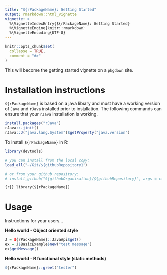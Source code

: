 ```yaml
---
title: "${rPackageName}: Getting Started"
output: rmarkdown::html_vignette
vignette: >
  %\VignetteIndexEntry{${rPackageName}: Getting Started}
  %\VignetteEngine{knitr::rmarkdown}
  %\VignetteEncoding{UTF-8}
---
```


```r
knitr::opts_chunk$set(
  collapse = TRUE,
  comment = "#>"
)
```

This will become the getting started vignette on a `pkgdown` site.

# Installation instructions

`${rPackageName}` is based on a java library and must have a working version 
of `Java` and `rJava` installed prior to installation. The following commands 
can ensure that your `rJava` installation is working.

```R
install.packages("rJava")
rJava::.jinit()
rJava::J("java.lang.System")$getProperty("java.version")
```
To install `${rPackageName}` in R:

```R
library(devtools)

# you can install from the local copy:
load_all("~/Git/${githubRepository}")

# or from your github repository:
# install_github("${githubOrganisation}/${githubRepository}", args = c("--no-multiarch"))
```

```{r}}
library(${rPackageName})
```

# Usage

Instructions for your users...

__Hello world - Object oriented style__

```r
J = ${rPackageName}::JavaApi$get()
ex = J$BasicExample$new("test message")
ex$getMessage()
```

__Hello world - R functional style (static methods)__

```r
${rPackageName}::greet("tester")
```